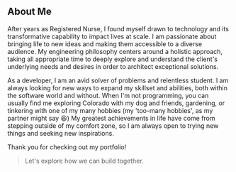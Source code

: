 ## About Me




After years as Registered Nurse, I found myself drawn to technology and its transformative capability to
impact lives at scale. I am passionate about bringing life to new ideas and making them accessible
to a diverse audience. My engineering philosophy centers around a holistic approach, taking all
appropriate time to deeply explore and understand the client's underlying needs and desires in order to
architect exceptional solutions.


As a developer, I am an avid solver of problems and relentless student. I am always looking for
new ways to expand my skillset and abilities, both within the software world and without. When I'm not
programming, you can usually find me exploring Colorado with my dog and friends, gardening, or tinkering
with one of my many hobbies (my 'too-many hobbies', as my partner might say 😆)
My greatest achievements in life have come from stepping outside of my comfort zone, so I am
always open to trying new things and seeking new inspirations.


Thank you for checking out my portfolio!
>Let's explore how we can build together.
